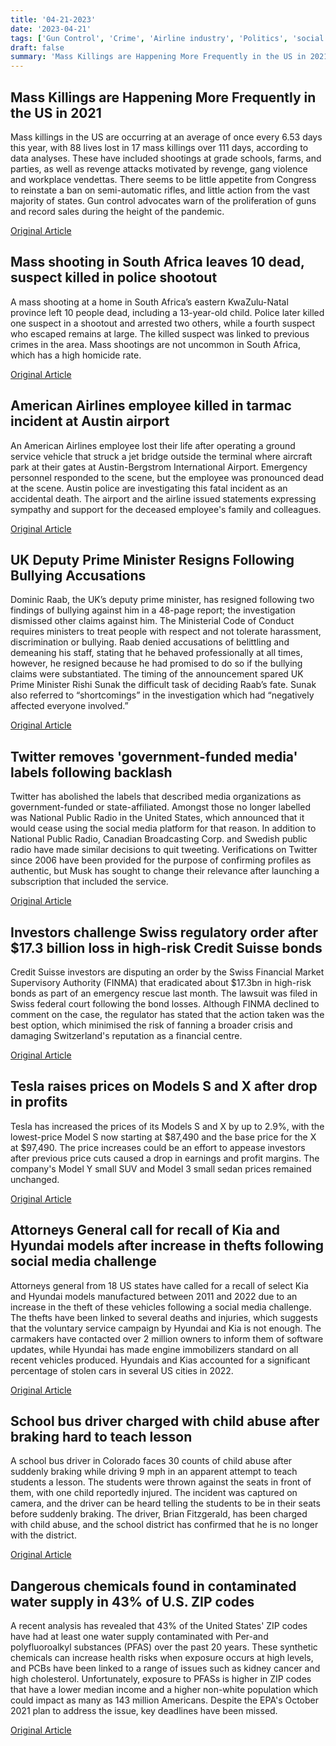 ```yaml
---
title: '04-21-2023'
date: '2023-04-21'
tags: ['Gun Control', 'Crime', 'Airline industry', 'Politics', 'social media', 'Finance', 'Automotive', 'Car thefts', 'Child Abuse', 'Environmental Pollution']
draft: false
summary: 'Mass Killings are Happening More Frequently in the US in 2021...'
---
```


## Mass Killings are Happening More Frequently in the US in 2021
Mass killings in the US are occurring at an average of once every 6.53 days this year, with 88 lives lost in 17 mass killings over 111 days, according to data analyses. These have included shootings at grade schools, farms, and parties, as well as revenge attacks motivated by revenge, gang violence and workplace vendettas. There seems to be little appetite from Congress to reinstate a ban on semi-automatic rifles, and little action from the vast majority of states. Gun control advocates warn of the proliferation of guns and record sales during the height of the pandemic.

[Original Article](https://abcnews.go.com/US/wireStory/week-nightmare-us-mass-killings-record-pace-98752414)

## Mass shooting in South Africa leaves 10 dead, suspect killed in police shootout
A mass shooting at a home in South Africa’s eastern KwaZulu-Natal province left 10 people dead, including a 13-year-old child. Police later killed one suspect in a shootout and arrested two others, while a fourth suspect who escaped remains at large. The killed suspect was linked to previous crimes in the area. Mass shootings are not uncommon in South Africa, which has a high homicide rate.

[Original Article](https://abcnews.go.com/International/wireStory/10-members-same-family-dead-mass-shooting-africa-98748402)

## American Airlines employee killed in tarmac incident at Austin airport
An American Airlines employee lost their life after operating a ground service vehicle that struck a jet bridge outside the terminal where aircraft park at their gates at Austin-Bergstrom International Airport. Emergency personnel responded to the scene, but the employee was pronounced dead at the scene. Austin police are investigating this fatal incident as an accidental death. The airport and the airline issued statements expressing sympathy and support for the deceased employee's family and colleagues.

[Original Article](https://abcnews.go.com/US/american-airlines-employee-dies-after-crash-incident-austin/story?id=98740178)

## UK Deputy Prime Minister Resigns Following Bullying Accusations
Dominic Raab, the UK’s deputy prime minister, has resigned following two findings of bullying against him in a 48-page report; the investigation dismissed other claims against him. The Ministerial Code of Conduct requires ministers to treat people with respect and not tolerate harassment, discrimination or bullying. Raab denied accusations of belittling and demeaning his staff, stating that he behaved professionally at all times, however, he resigned because he had promised to do so if the bullying claims were substantiated. The timing of the announcement spared UK Prime Minister Rishi Sunak the difficult task of deciding Raab’s fate. Sunak also referred to “shortcomings” in the investigation which had “negatively affected everyone involved.”

[Original Article](https://abcnews.go.com/International/wireStory/uk-deputy-prime-minister-quits-after-bullying-investigation-98748394)

## Twitter removes 'government-funded media' labels following backlash
Twitter has abolished the labels that described media organizations as government-funded or state-affiliated. Amongst those no longer labelled was National Public Radio in the United States, which announced that it would cease using the social media platform for that reason. In addition to National Public Radio, Canadian Broadcasting Corp. and Swedish public radio have made similar decisions to quit tweeting. Verifications on Twitter since 2006 have been provided for the purpose of confirming profiles as authentic, but Musk has sought to change their relevance after launching a subscription that included the service.

[Original Article](https://abcnews.go.com/Technology/wireStory/elon-musks-twitter-drops-government-funded-media-labels-98748989)

## Investors challenge Swiss regulatory order after $17.3 billion loss in high-risk Credit Suisse bonds
Credit Suisse investors are disputing an order by the Swiss Financial Market Supervisory Authority (FINMA) that eradicated about $17.3bn in high-risk bonds as part of an emergency rescue last month. The lawsuit was filed in Swiss federal court following the bond losses. Although FINMA declined to comment on the case, the regulator has stated that the action taken was the best option, which minimised the risk of fanning a broader crisis and damaging Switzerland's reputation as a financial centre.

[Original Article](https://abcnews.go.com/International/wireStory/credit-suisse-investors-sue-after-facing-billions-losses-98750003)

## Tesla raises prices on Models S and X after drop in profits
Tesla has increased the prices of its Models S and X by up to 2.9%, with the lowest-price Model S now starting at $87,490 and the base price for the X at $97,490. The price increases could be an effort to appease investors after previous price cuts caused a drop in earnings and profit margins. The company's Model Y small SUV and Model 3 small sedan prices remained unchanged.

[Original Article](https://abcnews.go.com/Technology/wireStory/after-4-us-price-cuts-tesla-raises-cost-98754663)

## Attorneys General call for recall of Kia and Hyundai models after increase in thefts following social media challenge
Attorneys general from 18 US states have called for a recall of select Kia and Hyundai models manufactured between 2011 and 2022 due to an increase in the theft of these vehicles following a social media challenge. The thefts have been linked to several deaths and injuries, which suggests that the voluntary service campaign by Hyundai and Kia is not enough. The carmakers have contacted over 2 million owners to inform them of software updates, while Hyundai has made engine immobilizers standard on all recent vehicles produced. Hyundais and Kias accounted for a significant percentage of stolen cars in several US cities in 2022.

[Original Article](https://abcnews.go.com/Politics/19-attorneys-general-call-feds-recall-kia-hyundai/story?id=98737381)

## School bus driver charged with child abuse after braking hard to teach lesson
A school bus driver in Colorado faces 30 counts of child abuse after suddenly braking while driving 9 mph in an apparent attempt to teach students a lesson. The students were thrown against the seats in front of them, with one child reportedly injured. The incident was captured on camera, and the driver can be heard telling the students to be in their seats before suddenly braking. The driver, Brian Fitzgerald, has been charged with child abuse, and the school district has confirmed that he is no longer with the district.

[Original Article](https://abcnews.go.com/US/school-bus-driver-faces-30-child-abuse-charges/story?id=98738067)

## Dangerous chemicals found in contaminated water supply in 43% of U.S. ZIP codes
A recent analysis has revealed that 43% of the United States' ZIP codes have had at least one water supply contaminated with Per-and polyfluoroalkyl substances (PFAS) over the past 20 years. These synthetic chemicals can increase health risks when exposure occurs at high levels, and PCBs have been linked to a range of issues such as kidney cancer and high cholesterol. Unfortunately, exposure to PFASs is higher in ZIP codes that have a lower median income and a higher non-white population which could impact as many as 143 million Americans. Despite the EPA's October 2021 plan to address the issue, key deadlines have been missed.

[Original Article](https://abcnews.go.com/US/pfas-entering-americas-water-supply/story?id=98479678)
